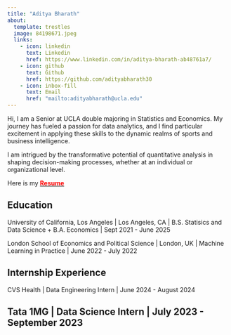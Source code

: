```yaml
---
title: "Aditya Bharath"
about:
  template: trestles
  image: 84198671.jpeg
  links:
    - icon: linkedin
      text: Linkedin
      href: https://www.linkedin.com/in/aditya-bharath-ab48761a7/
    - icon: github
      text: Github
      href: https://github.com/adityabharath30
    - icon: inbox-fill
      text: Email
      href: "mailto:adityabharath@ucla.edu"
---
```


Hi, I am a Senior at UCLA double majoring in Statistics and Economics. My journey has fueled a passion for data analytics, and I find particular excitement in applying these skills to the dynamic realms of sports and business intelligence. 

I am intrigued by the transformative potential of quantitative analysis in shaping decision-making processes, whether at an individual or organizational level.

Here is my [<span style="color:red;">**Resume**</span>](/Aditya_Bharath_Resume.pdf)

## Education

University of California, Los Angeles | Los Angeles, CA |
B.S. Statisics and Data Science + B.A. Economics | Sept 2021 - June 2025

London School of Economics and Political Science | London, UK | 
Machine Learning in Practice | June 2022 - July 2022

##  Internship Experience

CVS Health | Data Engineering Intern | June 2024 - August 2024

Tata 1MG | Data Science Intern | July 2023 - September 2023
---
